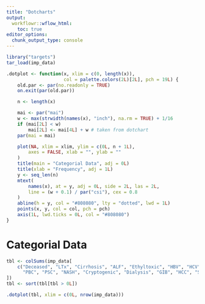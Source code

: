 ```yaml
---
title: "Dotcharts"
output:
  workflowr::wflow_html:
    toc: true
editor_options:
  chunk_output_type: console
---
```


```r
library("targets")
tar_load(imp_data)

.dotplot <- function(x, xlim = c(0, length(x)),
                     col = palette.colors(2L)[2L], pch = 19L) {
    old.par <- par(no.readonly = TRUE)
    on.exit(par(old.par))

    n <- length(x)

    mai <- par("mai")
    w <- max(strwidth(names(x), "inch"), na.rm = TRUE) + 1/16
    if (mai[2L] < w)
        mai[2L] <- mai[4L] + w # taken from dotchart
    par(mai = mai)

    plot(NA, xlim = xlim, ylim = c(0L, n + 1L),
        axes = FALSE, xlab = "", ylab = ""
    )
    title(main = "Categorial Data", adj = 0L)
    title(xlab = "Frequency", adj = 1L)
    y <- seq_len(n)
    mtext(
        names(x), at = y, adj = 0L, side = 2L, las = 2L,
        line = (w + 0.1) / par("csi"), cex = 0.8
    )
    abline(h = y, col = "#808080", lty = "dotted", lwd = 1L)
    points(x, y, col = col, pch = pch)
    axis(1L, lwd.ticks = 0L, col = "#808080")
}
```

# Categorial Data

```r
tbl <- colSums(imp_data[
    c("Deceased", "LTx", "Cirrhosis", "ALF", "Ethyltoxic", "HBV", "HCV", "AIH",
      "PBC", "PSC", "NASH", "Cryptogenic", "Dialysis", "GIB", "HCC", "SBP")
])
tbl <- sort(tbl[tbl > 0L])

.dotplot(tbl, xlim = c(0L, nrow(imp_data)))
```
